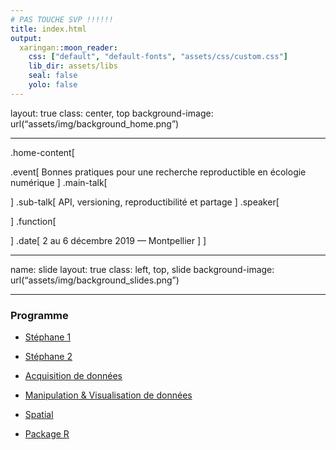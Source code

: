 ```yaml
---
# PAS TOUCHE SVP !!!!!!
title: index.html
output:
  xaringan::moon_reader:
    css: ["default", "default-fonts", "assets/css/custom.css"]
    lib_dir: assets/libs
    seal: false
    yolo: false
---
```


layout: true
class: center, top
background-image: url("assets/img/background_home.png")

---

.home-content[

  .event[
    Bonnes pratiques pour une recherche reproductible en écologie numérique
  ]
  .main-talk[

  ]
  .sub-talk[
    API, versioning, reproductibilité et partage
  ]
  .speaker[

  ]
  .function[

  ]
  .date[
    2 au 6 décembre 2019 &#8212; Montpellier
  ]
]

---

name: slide
layout: true
class: left, top, slide
background-image: url("assets/img/background_slides.png")

---

### Programme

- [Stéphane 1](sessions/session02/index.html)

- [Stéphane 2](sessions/session03/index.html)

- [Acquisition de données](sessions/session04/index01.html)

- [Manipulation & Visualisation de données](sessions/session04/index02.html)

- [Spatial](sessions/session05/index.html)

- [Package R](sessions/session07/index.html)
